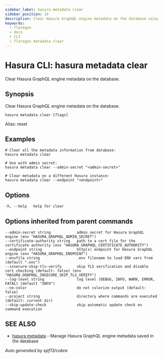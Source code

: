 ```yaml
---
sidebar_label: hasura metadata clear
sidebar_position: 14
description: Clear Hasura GraphQL engine metadata on the database using the Hasura CLI
keywords:
  - flaregun
  - docs
  - CLI
  - flaregun metadata clear
---
```


# Hasura CLI: hasura metadata clear

Clear Hasura GraphQL engine metadata on the database.

## Synopsis

Clear Hasura GraphQL engine metadata on the database.

```
hasura metadata clear [flags]
```

Alias: reset

## Examples

```
# Clear all the metadata information from database:
hasura metadata clear

# Use with admin secret:
hasura metadata clear --admin-secret "<admin-secret>"

# Clear metadata on a different Hasura instance:
hasura metadata clear --endpoint "<endpoint>"
```

## Options

```
-h, --help   help for clear
```

## Options inherited from parent commands

```
--admin-secret string            admin secret for Hasura GraphQL engine (env "HASURA_GRAPHQL_ADMIN_SECRET")
--certificate-authority string   path to a cert file for the certificate authority (env "HASURA_GRAPHQL_CERTIFICATE_AUTHORITY")
--endpoint string                http(s) endpoint for Hasura GraphQL engine (env "HASURA_GRAPHQL_ENDPOINT")
--envfile string                 .env filename to load ENV vars from (default ".env")
--insecure-skip-tls-verify       skip TLS verification and disable cert checking (default: false) (env "HASURA_GRAPHQL_INSECURE_SKIP_TLS_VERIFY")
--log-level string               log level (DEBUG, INFO, WARN, ERROR, FATAL) (default "INFO")
--no-color                       do not colorize output (default: false)
--project string                 directory where commands are executed (default: current dir)
--skip-update-check              skip automatic update check on command execution
```

## SEE ALSO

- [hasura metadata](/graphql/core/hasura-cli/hasura_metadata.mdx) - Manage Hasura GraphQL engine metadata saved in the database

_Auto generated by spf13/cobra_
